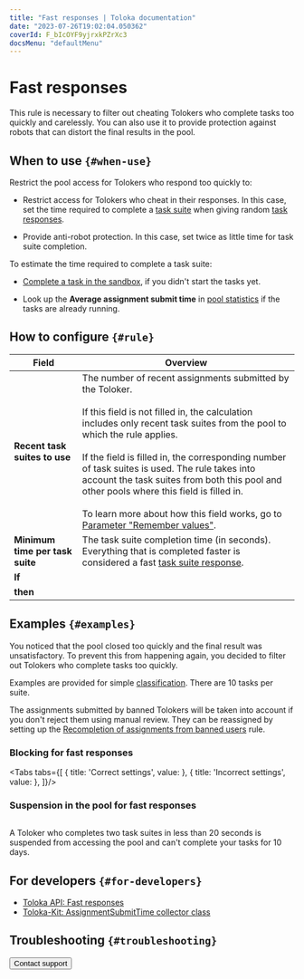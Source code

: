 ```yaml
---
title: "Fast responses | Toloka documentation"
date: "2023-07-26T19:02:04.050362"
coverId: F_bIcOYF9yjrxkPZrXc3
docsMenu: "defaultMenu"
---
```



# Fast responses

This rule is necessary to filter out cheating Tolokers who complete tasks too quickly and carelessly. You can also use it to provide protection against robots that can distort the final results in the pool.

## When to use `{#when-use}`

Restrict the pool access for Tolokers who respond too quickly to:

- Restrict access for Tolokers who cheat in their responses. In this case, set the time required to complete a [task suite](/docs/glossary#task-suite) when giving random [task responses](/docs/glossary#task-response).

- Provide anti-robot protection. In this case, set twice as little time for task suite completion.

To estimate the time required to complete a task suite:

- [Complete a task in the sandbox](/docs/guide/sandbox#self), if you didn't start the tasks yet.

- Look up the **Average assignment submit time** in [pool statistics](/docs/guide/pool_statistic-pool) if the tasks are already running.

## How to configure `{#rule}`

**Field** | **Overview**
----- | -----
**Recent task suites to use** | The number of recent assignments submitted by the Toloker.<br/><br/>If this field is not filled in, the calculation includes only recent task suites from the pool to which the rule applies.<br/><br/>If the field is filled in, the corresponding number of task suites is used. The rule takes into account the task suites from both this pool and other pools where this field is filled in.<br/><br/>To learn more about how this field works, go to [Parameter "Remember values"](/docs/guide/remember-values).
**Minimum time per task suite** | The task suite completion time (in seconds). Everything that is completed faster is considered a fast [task suite response](/docs/glossary#response).
**If** | <QuickAnswersTable1/>
**then** | <QuickAnswersTable2/>

## Examples `{#examples}`

You noticed that the pool closed too quickly and the final result was unsatisfactory. To prevent this from happening again, you decided to filter out Tolokers who complete tasks too quickly.

Examples are provided for simple [classification](/docs/tutorials/image-classification). There are 10 tasks per suite.

<Note mode="warning" title="Warning">

The assignments submitted by banned Tolokers will be taken into account if you don't reject them using manual review. They can be reassigned by setting up the [Recompletion of assignments from banned users](/docs/guide/restore-task-overlap) rule.

</Note>

### Blocking for fast responses

<Tabs tabs={[
  { title: 'Correct settings', value: <QuickAnswersList1/> },
  { title: 'Incorrect settings', value: <QuickAnswersList2/> },
]}/>

### Suspension in the pool for fast responses

<Image width="700px" withBackground imageId="1675427105032" alt="" />

A Toloker who completes two task suites in less than 20 seconds is suspended from accessing the pool and can't complete your tasks for 10 days.

## For developers `{#for-developers}`

- [Toloka API: Fast responses](/docs/api/fast)
- [Toloka-Kit: AssignmentSubmitTime collector class](/docs/toloka-kit/reference/toloka.client.collectors.AssignmentSubmitTime)

## Troubleshooting `{#troubleshooting}`

<FaqRightTimeLimit/>

<FaqSkillForEveryPool/>

<FaqSkillForDifferentProjects/>

<FaqTimeSpecified/>

<FaqBanAndReject/>

<Button view="defaultInverse" size="l" type="link" url="/docs/guide/troubleshooting/support?form-source=guide-quick-answers">Contact support</Button>